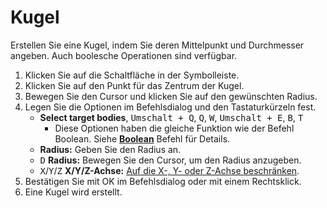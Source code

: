 
# Kugel

<Reference shortcut='' command='Sphere' button='Toolbar' />

Erstellen Sie eine Kugel, indem Sie deren Mittelpunkt und Durchmesser angeben. Auch boolesche Operationen sind verfügbar.

1. Klicken Sie auf die Schaltfläche <ButtonIcon type="button-sphere" /> in der Symbolleiste.
2. Klicken Sie auf den Punkt für das Zentrum der Kugel.
3. Bewegen Sie den Cursor und klicken Sie auf den gewünschten Radius.
4. Legen Sie die Optionen im Befehlsdialog und den Tastaturkürzeln fest.
   - **Select target bodies**, <kbd>Umschalt + Q</kbd>, <kbd>Q</kbd>, <kbd>W</kbd>, <kbd>Umschalt + E</kbd>, <kbd>B</kbd>, <kbd>T</kbd>
      - Diese Optionen haben die gleiche Funktion wie der Befehl Boolean. Siehe [**Boolean**](../solid/boolean) Befehl für Details.
   - **Radius:** Geben Sie den Radius an.
   - <kbd>D</kbd> **Radius:** Bewegen Sie den Cursor, um den Radius anzugeben.
   - <kbd>X</kbd>/<kbd>Y</kbd>/<kbd>Z</kbd> **X/Y/Z-Achse:** [Auf die X-, Y- oder Z-Achse beschränken](./sketching-essentials#constrain-to-an-axis).
5. Bestätigen Sie mit OK im Befehlsdialog oder mit einem Rechtsklick.
6. Eine Kugel wird erstellt.

<VideoPlayer fileName="sphere"/>

